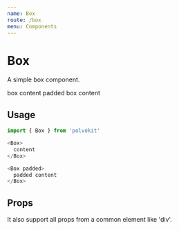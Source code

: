 ```yaml
---
name: Box
route: /box
menu: Components
---
```



# Box

A simple box component.

<Playground>
  <VerticalSpacer>
    <Box>box content</Box>
    <Box padded>
      padded box content
    </Box>
  </VerticalSpacer>
</Playground>

## Usage

```js
import { Box } from 'polvokit'

<Box>
  content
</Box>

<Box padded>
  padded content
</Box>
```

## Props

<Props of={Box} />

It also support all props from a common element like 'div'.
